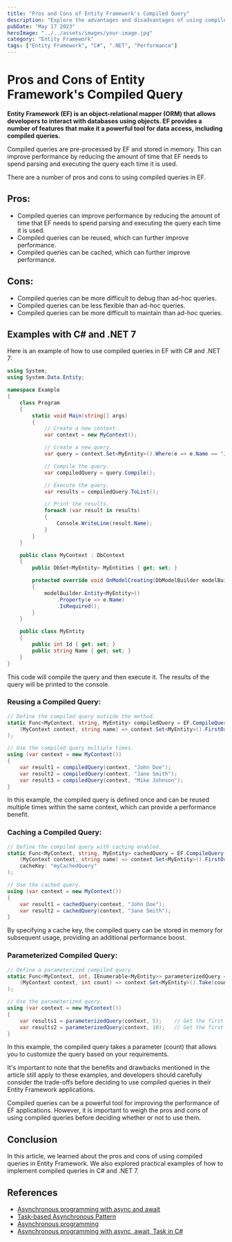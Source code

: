 ```yaml
---
title: "Pros and Cons of Entity Framework's Compiled Query"
description: "Explore the advantages and disadvantages of using compiled queries in Entity Framework with practical examples in C# and .NET 7."
pubDate: "May 17 2023"
heroImage: "../../assets/images/your-image.jpg"
category: "Entity Framework"
tags: ["Entity Framework", "C#", ".NET", "Performance"]
---
```


# Pros and Cons of Entity Framework's Compiled Query

**Entity Framework (EF) is an object-relational mapper (ORM) that allows developers to interact with databases using objects. EF provides a number of features that make it a powerful tool for data access, including compiled queries.**

Compiled queries are pre-processed by EF and stored in memory. This can improve performance by reducing the amount of time that EF needs to spend parsing and executing the query each time it is used.

There are a number of pros and cons to using compiled queries in EF.

## Pros:

- Compiled queries can improve performance by reducing the amount of time that EF needs to spend parsing and executing the query each time it is used.
- Compiled queries can be reused, which can further improve performance.
- Compiled queries can be cached, which can further improve performance.

## Cons:

- Compiled queries can be more difficult to debug than ad-hoc queries.
- Compiled queries can be less flexible than ad-hoc queries.
- Compiled queries can be more difficult to maintain than ad-hoc queries.

## Examples with C# and .NET 7

Here is an example of how to use compiled queries in EF with C# and .NET 7:

```csharp
using System;
using System.Data.Entity;

namespace Example
{
    class Program
    {
        static void Main(string[] args)
        {
            // Create a new context.
            var context = new MyContext();

            // Create a new query.
            var query = context.Set<MyEntity>().Where(e => e.Name == "John Doe");

            // Compile the query.
            var compiledQuery = query.Compile();

            // Execute the query.
            var results = compiledQuery.ToList();

            // Print the results.
            foreach (var result in results)
            {
                Console.WriteLine(result.Name);
            }
        }
    }

    public class MyContext : DbContext
    {
        public DbSet<MyEntity> MyEntities { get; set; }

        protected override void OnModelCreating(DbModelBuilder modelBuilder)
        {
            modelBuilder.Entity<MyEntity>()
                .Property(e => e.Name)
                .IsRequired();
        }
    }

    public class MyEntity
    {
        public int Id { get; set; }
        public string Name { get; set; }
    }
}
```

This code will compile the query and then execute it. The results of the query will be printed to the console.

### Reusing a Compiled Query:

```csharp
// Define the compiled query outside the method.
static Func<MyContext, string, MyEntity> compiledQuery = EF.CompileQuery(
    (MyContext context, string name) => context.Set<MyEntity>().FirstOrDefault(e => e.Name == name)
);

// Use the compiled query multiple times.
using (var context = new MyContext())
{
    var result1 = compiledQuery(context, "John Doe");
    var result2 = compiledQuery(context, "Jane Smith");
    var result3 = compiledQuery(context, "Mike Johnson");
}
```

In this example, the compiled query is defined once and can be reused multiple times within the same context, which can provide a performance benefit.

### Caching a Compiled Query:

```csharp
// Define the compiled query with caching enabled.
static Func<MyContext, string, MyEntity> cachedQuery = EF.CompileQuery(
    (MyContext context, string name) => context.Set<MyEntity>().FirstOrDefault(e => e.Name == name),
    cacheKey: "myCachedQuery"
);

// Use the cached query.
using (var context = new MyContext())
{
    var result1 = cachedQuery(context, "John Doe");
    var result2 = cachedQuery(context, "Jane Smith");
}
```

By specifying a cache key, the compiled query can be stored in memory for subsequent usage, providing an additional performance boost.

### Parameterized Compiled Query:

```csharp
// Define a parameterized compiled query.
static Func<MyContext, int, IEnumerable<MyEntity>> parameterizedQuery = EF.CompileQuery(
    (MyContext context, int count) => context.Set<MyEntity>().Take(count)
);

// Use the parameterized query.
using (var context = new MyContext())
{
    var results1 = parameterizedQuery(context, 5);    // Get the first 5 entities.
    var results2 = parameterizedQuery(context, 10);   // Get the first 10 entities.
}
```

In this example, the compiled query takes a parameter (count) that allows you to customize the query based on your requirements.

It's important to note that the benefits and drawbacks mentioned in the article still apply to these examples, and developers should carefully consider the trade-offs before deciding to use compiled queries in their Entity Framework applications.

Compiled queries can be a powerful tool for improving the performance of EF applications. However, it is important to weigh the pros and cons of using compiled queries before deciding whether or not to use them.

## Conclusion

In this article, we learned about the pros and cons of using compiled queries in Entity Framework. We also explored practical examples of how to implement compiled queries in C# and .NET 7.

## References

* [Asynchronous programming with async and await](https://docs.microsoft.com/en-us/dotnet/csharp/programming-guide/concepts/async/)
* [Task-based Asynchronous Pattern](https://docs.microsoft.com/en-us/dotnet/csharp/programming-guide/concepts/async/task-based-asynchronous-programming)
* [Asynchronous programming](https://docs.microsoft.com/en-us/dotnet/csharp/programming-guide/concepts/async/index)
* [Asynchronous programming with async, await, Task in C#](https://www.tutorialsteacher.com/articles/asynchronous-programming-with-async-await-task-csharp)
